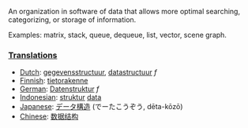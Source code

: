 An organization in software of data that allows more optimal searching, categorizing, or storage of information.

Examples: matrix, stack, queue, dequeue, list, vector, scene graph.

===[[Translation]]s===
*[[Dutch]]: [[gegevensstructuur]], [[datastructuur]] ''f''
*[[Finnish]]: [[tietorakenne]]
*[[German]]: [[Datenstruktur]] ''f''
*[[Indonesian]]: [[struktur]] [[data]]
*[[Japanese]]: [[データ構造]] (でーたこうぞう, dēta-kōzō)
*[[Chinese]]: [[数据结构]]